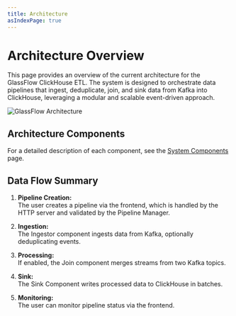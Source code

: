 ```yaml
---
title: Architecture
asIndexPage: true
---
```



# Architecture Overview

This page provides an overview of the current architecture for the GlassFlow ClickHouse ETL. The system is designed to orchestrate data pipelines that ingest, deduplicate, join, and sink data from Kafka into ClickHouse, leveraging a modular and scalable event-driven approach.

![GlassFlow Architecture](/assets/glassflow_architecture.jpg)

## Architecture Components

For a detailed description of each component, see the [System Components](/architecture/system-components) page.

## Data Flow Summary

1. **Pipeline Creation:**  
   The user creates a pipeline via the frontend, which is handled by the HTTP server and validated by the Pipeline Manager.

2. **Ingestion:**  
   The Ingestor component ingests data from Kafka, optionally deduplicating events.

3. **Processing:**  
   If enabled, the Join component merges streams from two Kafka topics.
   
4. **Sink:**  
   The Sink Component writes processed data to ClickHouse in batches.

5. **Monitoring:**  
   The user can monitor pipeline status via the frontend.